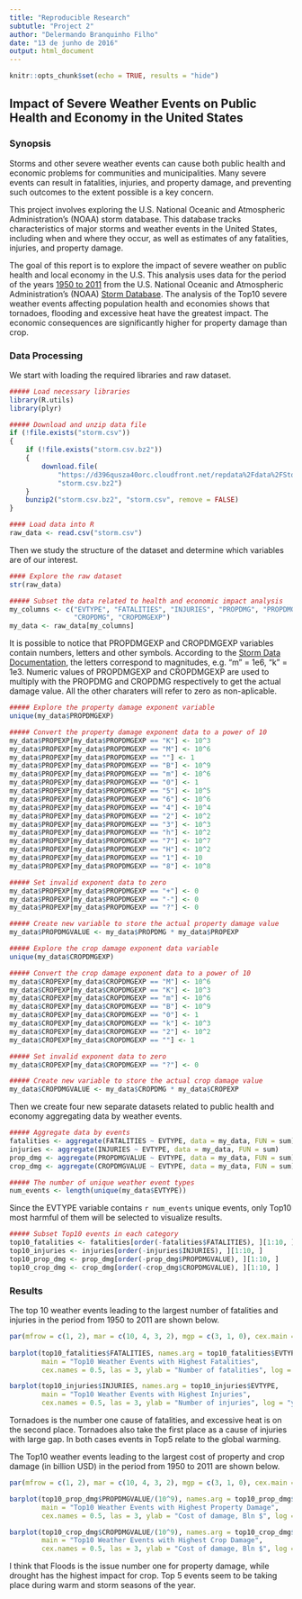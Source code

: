 ---
title: "Reproducible Research"
subtutle: "Project 2"
author: "Delermando Branquinho Filho"
date: "13 de junho de 2016"
output: html_document
---

```{r setup, include=FALSE}
knitr::opts_chunk$set(echo = TRUE, results = "hide")
```


## Impact of Severe Weather Events on Public Health and Economy in the United States

### Synopsis

Storms and other severe weather events can cause both public health and economic problems for communities and municipalities. Many severe events can result in fatalities, injuries, and property damage, and preventing such outcomes to the extent possible is a key concern.

This project involves exploring the U.S. National Oceanic and Atmospheric Administration's (NOAA) storm database. This database tracks characteristics of major storms and weather events in the United States, including when and where they occur, as well as estimates of any fatalities, injuries, and property damage.


The goal of this report is to explore the impact of severe weather on public health and local economy in the U.S. This analysis uses data for the period of the years [1950 to 2011](https://d396qusza40orc.cloudfront.net/repdata%2Fdata%2FStormData.csv.bz2) from the U.S. National Oceanic and Atmospheric Administration's (NOAA) [Storm Database](http://www.ncdc.noaa.gov/stormevents/). The analysis of the Top10 severe weather events affecting population health and economies shows that tornadoes, flooding and excessive heat have the greatest impact. The economic consequences are significantly higher for property damage than crop.

### Data Processing

We start with loading the required libraries and raw dataset.

```{r, echo=TRUE, results='hide', warning=FALSE, message=FALSE}
##### Load necessary libraries
library(R.utils)
library(plyr)
```


```{r, results='markup', warning=TRUE, message=TRUE}
##### Download and unzip data file
if (!file.exists("storm.csv")) 
{
    if (!file.exists("storm.csv.bz2")) 
    {
        download.file(
            "https://d396qusza40orc.cloudfront.net/repdata%2Fdata%2FStormData.csv.bz2", 
            "storm.csv.bz2")
    }
    bunzip2("storm.csv.bz2", "storm.csv", remove = FALSE)
}
```


```{r, cache=TRUE}
#### Load data into R
raw_data <- read.csv("storm.csv")
```


Then we study the structure of the dataset and determine which variables are of our interest.

```{r}
#### Explore the raw dataset 
str(raw_data)
```


```{r}
##### Subset the data related to health and economic impact analysis
my_columns <- c("EVTYPE", "FATALITIES", "INJURIES", "PROPDMG", "PROPDMGEXP", 
                "CROPDMG", "CROPDMGEXP")
my_data <- raw_data[my_columns]
```

It is possible to notice that PROPDMGEXP and CROPDMGEXP variables contain numbers, letters and other symbols. According to the [Storm Data Documentation](https://d396qusza40orc.cloudfront.net/repdata%2Fpeer2_doc%2Fpd01016005curr.pdf), the letters correspond to magnitudes, e.g. "m" = 1e6, "k" = 1e3. Numeric values of PROPDMGEXP and CROPDMGEXP are used to multiply with the PROPDMG and CROPDMG respectively to get the actual damage value. All the other charaters will refer to zero as non-aplicable.

```{r}
##### Explore the property damage exponent variable
unique(my_data$PROPDMGEXP)
```


```{r}
##### Convert the property damage exponent data to a power of 10
my_data$PROPEXP[my_data$PROPDMGEXP == "K"] <- 10^3
my_data$PROPEXP[my_data$PROPDMGEXP == "M"] <- 10^6
my_data$PROPEXP[my_data$PROPDMGEXP == ""] <- 1
my_data$PROPEXP[my_data$PROPDMGEXP == "B"] <- 10^9
my_data$PROPEXP[my_data$PROPDMGEXP == "m"] <- 10^6
my_data$PROPEXP[my_data$PROPDMGEXP == "0"] <- 1
my_data$PROPEXP[my_data$PROPDMGEXP == "5"] <- 10^5
my_data$PROPEXP[my_data$PROPDMGEXP == "6"] <- 10^6
my_data$PROPEXP[my_data$PROPDMGEXP == "4"] <- 10^4
my_data$PROPEXP[my_data$PROPDMGEXP == "2"] <- 10^2
my_data$PROPEXP[my_data$PROPDMGEXP == "3"] <- 10^3
my_data$PROPEXP[my_data$PROPDMGEXP == "h"] <- 10^2
my_data$PROPEXP[my_data$PROPDMGEXP == "7"] <- 10^7
my_data$PROPEXP[my_data$PROPDMGEXP == "H"] <- 10^2
my_data$PROPEXP[my_data$PROPDMGEXP == "1"] <- 10
my_data$PROPEXP[my_data$PROPDMGEXP == "8"] <- 10^8
```


```{r}
##### Set invalid exponent data to zero
my_data$PROPEXP[my_data$PROPDMGEXP == "+"] <- 0
my_data$PROPEXP[my_data$PROPDMGEXP == "-"] <- 0
my_data$PROPEXP[my_data$PROPDMGEXP == "?"] <- 0
```


```{r}
##### Create new variable to store the actual property damage value
my_data$PROPDMGVALUE <- my_data$PROPDMG * my_data$PROPEXP
```


```{r}
##### Explore the crop damage exponent data variable
unique(my_data$CROPDMGEXP)
```


```{r}
##### Convert the crop damage exponent data to a power of 10
my_data$CROPEXP[my_data$CROPDMGEXP == "M"] <- 10^6
my_data$CROPEXP[my_data$CROPDMGEXP == "K"] <- 10^3
my_data$CROPEXP[my_data$CROPDMGEXP == "m"] <- 10^6
my_data$CROPEXP[my_data$CROPDMGEXP == "B"] <- 10^9
my_data$CROPEXP[my_data$CROPDMGEXP == "0"] <- 1
my_data$CROPEXP[my_data$CROPDMGEXP == "k"] <- 10^3
my_data$CROPEXP[my_data$CROPDMGEXP == "2"] <- 10^2
my_data$CROPEXP[my_data$CROPDMGEXP == ""] <- 1
```


```{r}
##### Set invalid exponent data to zero
my_data$CROPEXP[my_data$CROPDMGEXP == "?"] <- 0
```


```{r}
##### Create new variable to store the actual crop damage value
my_data$CROPDMGVALUE <- my_data$CROPDMG * my_data$CROPEXP
```

Then we create four new separate datasets related to public health and economy aggregating data by weather events. 

```{r}
##### Aggregate data by events
fatalities <- aggregate(FATALITIES ~ EVTYPE, data = my_data, FUN = sum)
injuries <- aggregate(INJURIES ~ EVTYPE, data = my_data, FUN = sum)
prop_dmg <- aggregate(PROPDMGVALUE ~ EVTYPE, data = my_data, FUN = sum)
crop_dmg <- aggregate(CROPDMGVALUE ~ EVTYPE, data = my_data, FUN = sum)
```


```{r}
##### The number of unique weather event types
num_events <- length(unique(my_data$EVTYPE))
```

Since the EVTYPE variable contains `r num_events` unique events, only Top10 most harmful of them will be selected to visualize results. 

```{r}
##### Subset Top10 events in each category
top10_fatalities <- fatalities[order(-fatalities$FATALITIES), ][1:10, ]
top10_injuries <- injuries[order(-injuries$INJURIES), ][1:10, ]
top10_prop_dmg <- prop_dmg[order(-prop_dmg$PROPDMGVALUE), ][1:10, ]
top10_crop_dmg <- crop_dmg[order(-crop_dmg$CROPDMGVALUE), ][1:10, ]
```

### Results

The top 10 weather events leading to the largest number of fatalities and injuries in the period from 1950 to 2011 are shown below.

```{r, fig.cap="Fig. 1 - Top10 weather events most harmful to the U.S. population health"}
par(mfrow = c(1, 2), mar = c(10, 4, 3, 2), mgp = c(3, 1, 0), cex.main = 0.8)
    
barplot(top10_fatalities$FATALITIES, names.arg = top10_fatalities$EVTYPE, 
        main = "Top10 Weather Events with Highest Fatalities", 
        cex.names = 0.5, las = 3, ylab = "Number of fatalities", log = "y")

barplot(top10_injuries$INJURIES, names.arg = top10_injuries$EVTYPE, 
        main = "Top10 Weather Events with Highest Injuries", 
        cex.names = 0.5, las = 3, ylab = "Number of injuries", log = "y")
```

Tornadoes is the number one cause of fatalities, and excessive heat is on the second place. Tornadoes also take the first place as a cause of injuries with large gap. In both cases events in Top5 relate to the global warming. 

The Top10 weather events leading to the largest cost of property and crop damage (in billion USD) in the period from 1950 to 2011 are shown below.

```{r, fig.cap="Fig. 2 - Top10 weather events most harmful to the U.S. local economies"}
par(mfrow = c(1, 2), mar = c(10, 4, 3, 2), mgp = c(3, 1, 0), cex.main = 0.7)

barplot(top10_prop_dmg$PROPDMGVALUE/(10^9), names.arg = top10_prop_dmg$EVTYPE, 
        main = "Top10 Weather Events with Highest Property Damage", 
        cex.names = 0.5, las = 3, ylab = "Cost of damage, Bln $", log = "y")

barplot(top10_crop_dmg$CROPDMGVALUE/(10^9), names.arg = top10_crop_dmg$EVTYPE, 
        main = "Top10 Weather Events with Highest Crop Damage", 
        cex.names = 0.5, las = 3, ylab = "Cost of damage, Bln $", log = "y")
```

I think that Floods is the issue number one for property damage, while drought has the highest impact for crop. Top 5 events seem to be taking place during warm and storm seasons of the year.

